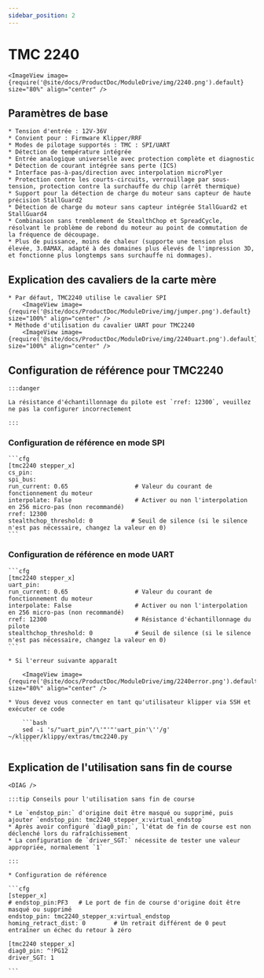 ```yaml
---
sidebar_position: 2
---
```





# TMC 2240

    <ImageView image={require('@site/docs/ProductDoc/ModuleDrive/img/2240.png').default} size="80%" align="center" />

## Paramètres de base

    * Tension d'entrée : 12V-36V
    * Convient pour : Firmware Klipper/RRF
    * Modes de pilotage supportés : TMC : SPI/UART
    * Détection de température intégrée
    * Entrée analogique universelle avec protection complète et diagnostic
    * Détection de courant intégrée sans perte (ICS)
    * Interface pas-à-pas/direction avec interpolation microPlyer
    * Protection contre les courts-circuits, verrouillage par sous-tension, protection contre la surchauffe du chip (arrêt thermique)
    * Support pour la détection de charge du moteur sans capteur de haute précision StallGuard2
    * Détection de charge du moteur sans capteur intégrée StallGuard2 et StallGuard4
    * Combinaison sans tremblement de StealthChop et SpreadCycle, résolvant le problème de rebond du moteur au point de commutation de la fréquence de découpage.
    * Plus de puissance, moins de chaleur (supporte une tension plus élevée, 3.0AMAX, adapté à des domaines plus élevés de l'impression 3D, et fonctionne plus longtemps sans surchauffe ni dommages).

## Explication des cavaliers de la carte mère

    * Par défaut, TMC2240 utilise le cavalier SPI
        <ImageView image={require('@site/docs/ProductDoc/ModuleDrive/img/jumper.png').default} size="100%" align="center" />
    * Méthode d'utilisation du cavalier UART pour TMC2240
        <ImageView image={require('@site/docs/ProductDoc/ModuleDrive/img/2240uart.png').default} size="100%" align="center" />


## Configuration de référence pour TMC2240

    :::danger

    La résistance d'échantillonnage du pilote est `rref: 12300`, veuillez ne pas la configurer incorrectement

    :::

### Configuration de référence en mode SPI

    ```cfg
    [tmc2240 stepper_x]
    cs_pin: 
    spi_bus: 
    run_current: 0.65                   # Valeur du courant de fonctionnement du moteur
    interpolate: False                  # Activer ou non l'interpolation en 256 micro-pas (non recommandé)
    rref: 12300
    stealthchop_threshold: 0           # Seuil de silence (si le silence n'est pas nécessaire, changez la valeur en 0)
    ```

### Configuration de référence en mode UART

    ```cfg
    [tmc2240 stepper_x]
    uart_pin:
    run_current: 0.65                   # Valeur du courant de fonctionnement du moteur
    interpolate: False                  # Activer ou non l'interpolation en 256 micro-pas (non recommandé)
    rref: 12300                         # Résistance d'échantillonnage du pilote
    stealthchop_threshold: 0            # Seuil de silence (si le silence n'est pas nécessaire, changez la valeur en 0)
    ```

    * Si l'erreur suivante apparaît
        
        <ImageView image={require('@site/docs/ProductDoc/ModuleDrive/img/2240error.png').default} size="80%" align="center" />

    * Vous devez vous connecter en tant qu'utilisateur klipper via SSH et exécuter ce code

        ```bash
        sed -i 's/"uart_pin"/\'"'"'uart_pin'\''/g' ~/klipper/klippy/extras/tmc2240.py
        ```

## Explication de l'utilisation sans fin de course

    <DIAG />

    :::tip Conseils pour l'utilisation sans fin de course

    * Le `endstop_pin:` d'origine doit être masqué ou supprimé, puis ajouter `endstop_pin: tmc2240_stepper_x:virtual_endstop`
    * Après avoir configuré `diag0_pin:`, l'état de fin de course est non déclenché lors du rafraîchissement
    * La configuration de `driver_SGT:` nécessite de tester une valeur appropriée, normalement `1`

    :::

    * Configuration de référence

    ```cfg
    [stepper_x]
    # endstop_pin:PF3   # Le port de fin de course d'origine doit être masqué ou supprimé
    endstop_pin: tmc2240_stepper_x:virtual_endstop
    homing_retract_dist: 0        # Un retrait différent de 0 peut entraîner un échec du retour à zéro

    [tmc2240 stepper_x]
    diag0_pin: ^!PG12
    driver_SGT: 1

    ```